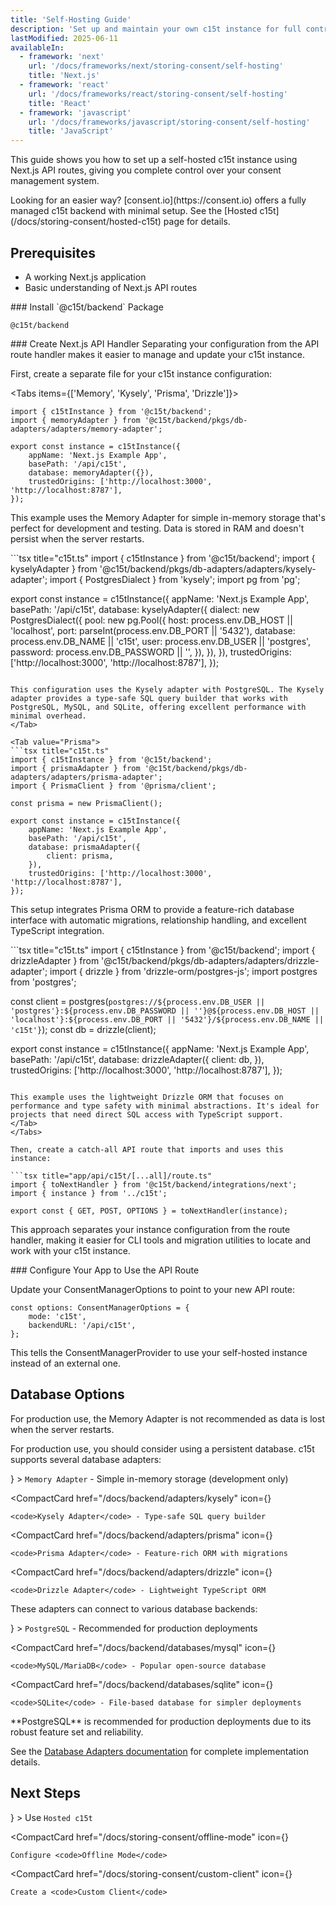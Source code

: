 ```yaml
---
title: 'Self-Hosting Guide'
description: 'Set up and maintain your own c15t instance for full control over your consent management backend'
lastModified: 2025-06-11
availableIn:
  - framework: 'next'
    url: '/docs/frameworks/next/storing-consent/self-hosting'
    title: 'Next.js'
  - framework: 'react'
    url: '/docs/frameworks/react/storing-consent/self-hosting'
    title: 'React'
  - framework: 'javascript'
    url: '/docs/frameworks/javascript/storing-consent/self-hosting'
    title: 'JavaScript'
---
```



This guide shows you how to set up a self-hosted c15t instance using Next.js API routes, giving you complete control over your consent management system.

<Callout type="info">
Looking for an easier way? [consent.io](https://consent.io) offers a fully managed c15t backend with minimal setup. See the [Hosted c15t](/docs/storing-consent/hosted-c15t) page for details.
</Callout>

## Prerequisites

- A working Next.js application
- Basic understanding of Next.js API routes

<Steps>

<Step>
### Install `@c15t/backend` Package
 
```package-install
@c15t/backend
```
</Step>

<Step>
### Create Next.js API Handler

<Callout type="tip">
Separating your configuration from the API route handler makes it easier to manage and update your c15t instance.
</Callout>

First, create a separate file for your c15t instance configuration:

<Tabs items={['Memory', 'Kysely', 'Prisma', 'Drizzle']}>
<Tab value="Memory">
```tsx title="c15t.ts"
import { c15tInstance } from '@c15t/backend';
import { memoryAdapter } from '@c15t/backend/pkgs/db-adapters/adapters/memory-adapter';

export const instance = c15tInstance({
	appName: 'Next.js Example App',
	basePath: '/api/c15t',
	database: memoryAdapter({}),
	trustedOrigins: ['http://localhost:3000', 'http://localhost:8787'],
});
```
This example uses the Memory Adapter for simple in-memory storage that's perfect for development and testing. Data is stored in RAM and doesn't persist when the server restarts.
</Tab>

<Tab value="Kysely">
```tsx title="c15t.ts"
import { c15tInstance } from '@c15t/backend';
import { kyselyAdapter } from '@c15t/backend/pkgs/db-adapters/adapters/kysely-adapter';
import { PostgresDialect } from 'kysely';
import pg from 'pg';

export const instance = c15tInstance({
	appName: 'Next.js Example App',
	basePath: '/api/c15t',
	database: kyselyAdapter({
		dialect: new PostgresDialect({
			pool: new pg.Pool({
				host: process.env.DB_HOST || 'localhost',
				port: parseInt(process.env.DB_PORT || '5432'),
				database: process.env.DB_NAME || 'c15t',
				user: process.env.DB_USER || 'postgres',
				password: process.env.DB_PASSWORD || '',
			}),
		}),
	}),
	trustedOrigins: ['http://localhost:3000', 'http://localhost:8787'],
});
```

This configuration uses the Kysely adapter with PostgreSQL. The Kysely adapter provides a type-safe SQL query builder that works with PostgreSQL, MySQL, and SQLite, offering excellent performance with minimal overhead.
</Tab>

<Tab value="Prisma">
```tsx title="c15t.ts"
import { c15tInstance } from '@c15t/backend';
import { prismaAdapter } from '@c15t/backend/pkgs/db-adapters/adapters/prisma-adapter';
import { PrismaClient } from '@prisma/client';

const prisma = new PrismaClient();

export const instance = c15tInstance({
	appName: 'Next.js Example App',
	basePath: '/api/c15t',
	database: prismaAdapter({
		client: prisma,
	}),
	trustedOrigins: ['http://localhost:3000', 'http://localhost:8787'],
});
```

This setup integrates Prisma ORM to provide a feature-rich database interface with automatic migrations, relationship handling, and excellent TypeScript integration.
</Tab>

<Tab value="Drizzle">
```tsx title="c15t.ts"
import { c15tInstance } from '@c15t/backend';
import { drizzleAdapter } from '@c15t/backend/pkgs/db-adapters/adapters/drizzle-adapter';
import { drizzle } from 'drizzle-orm/postgres-js';
import postgres from 'postgres';

const client = postgres(`postgres://${process.env.DB_USER || 'postgres'}:${process.env.DB_PASSWORD || ''}@${process.env.DB_HOST || 'localhost'}:${process.env.DB_PORT || '5432'}/${process.env.DB_NAME || 'c15t'}`);
const db = drizzle(client);

export const instance = c15tInstance({
	appName: 'Next.js Example App',
	basePath: '/api/c15t',
	database: drizzleAdapter({
		client: db,
	}),
	trustedOrigins: ['http://localhost:3000', 'http://localhost:8787'],
});
```

This example uses the lightweight Drizzle ORM that focuses on performance and type safety with minimal abstractions. It's ideal for projects that need direct SQL access with TypeScript support.
</Tab>
</Tabs>

Then, create a catch-all API route that imports and uses this instance:

```tsx title="app/api/c15t/[...all]/route.ts"
import { toNextHandler } from '@c15t/backend/integrations/next';
import { instance } from '../c15t';

export const { GET, POST, OPTIONS } = toNextHandler(instance);
```

This approach separates your instance configuration from the route handler, making it easier for CLI tools and migration utilities to locate and work with your c15t instance.
</Step>

<Step>
### Configure Your App to Use the API Route

Update your ConsentManagerOptions to point to your new API route:

```tsx title="app/layout.tsx"
const options: ConsentManagerOptions = {
	mode: 'c15t',
	backendURL: '/api/c15t',
};
```

This tells the ConsentManagerProvider to use your self-hosted instance instead of an external one.
</Step>

</Steps>

## Database Options

<Callout type="warning">
For production use, the Memory Adapter is not recommended as data is lost when the server restarts.
</Callout>

For production use, you should consider using a persistent database. c15t supports several database adapters:

<div className="mt-6">
  <CompactCard 
    href="/docs/backend/adapters/memory" 
    icon={<RiDatabase2Line size={18} />}
  >
    <code>Memory Adapter</code> - Simple in-memory storage (development only)
  </CompactCard>

  <CompactCard 
    href="/docs/backend/adapters/kysely" 
    icon={<RiDatabase2Line size={18} />}
  >
    <code>Kysely Adapter</code> - Type-safe SQL query builder
  </CompactCard>

  <CompactCard 
    href="/docs/backend/adapters/prisma" 
    icon={<RiDatabase2Line size={18} />}
  >
    <code>Prisma Adapter</code> - Feature-rich ORM with migrations
  </CompactCard>

  <CompactCard 
    href="/docs/backend/adapters/drizzle" 
    icon={<RiDatabase2Line size={18} />}
  >
    <code>Drizzle Adapter</code> - Lightweight TypeScript ORM
  </CompactCard>
</div>

These adapters can connect to various database backends:

<div className="mt-6">
  <CompactCard 
    href="/docs/backend/databases/postgres" 
    icon={<RiCodeLine size={18} />}
  >
    <code>PostgreSQL</code> - Recommended for production deployments
  </CompactCard>

  <CompactCard 
    href="/docs/backend/databases/mysql" 
    icon={<RiCodeLine size={18} />}
  >
    <code>MySQL/MariaDB</code> - Popular open-source database
  </CompactCard>

  <CompactCard 
    href="/docs/backend/databases/sqlite" 
    icon={<RiCodeLine size={18} />}
  >
    <code>SQLite</code> - File-based database for simpler deployments
  </CompactCard>
</div>

<Callout type="tip">
**PostgreSQL** is recommended for production deployments due to its robust feature set and reliability.
</Callout>

See the [Database Adapters documentation](/docs/backend/database-adapters) for complete implementation details.


## Next Steps

<div className="mt-6">
  <CompactCard 
    href="/docs/storing-consent/hosted-c15t" 
    icon={<RiGlobalLine size={18} />}
  >
    Use <code>Hosted c15t</code>
  </CompactCard>

  <CompactCard 
    href="/docs/storing-consent/offline-mode" 
    icon={<RiTimerLine size={18} />}
  >
    Configure <code>Offline Mode</code>
  </CompactCard>

  <CompactCard 
    href="/docs/storing-consent/custom-client" 
    icon={<RiSettings4Line size={18} />}
  >
    Create a <code>Custom Client</code>
  </CompactCard>
</div> 